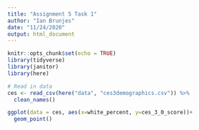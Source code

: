 ```yaml
---
title: "Assignment 5 Task 1"
author: "Ian Brunjes"
date: "11/24/2020"
output: html_document
---
```


```r
knitr::opts_chunk$set(echo = TRUE)
library(tidyverse)
library(janitor)
library(here)
```
```r
# Read in data
ces <- read_csv(here("data", "ces3demographics.csv")) %>% 
  clean_names()
```

```r
ggplot(data = ces, aes(x=white_percent, y=ces_3_0_score))+
  geom_point()
```

